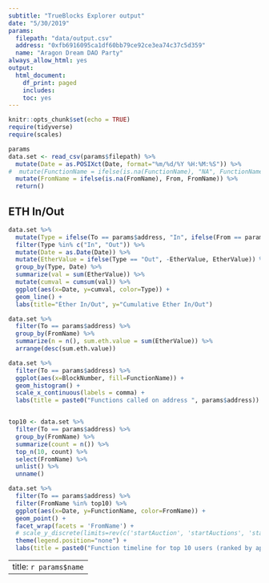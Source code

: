 ```yaml
---
subtitle: "TrueBlocks Explorer output"
date: "5/30/2019"
params:
  filepath: "data/output.csv"
  address: "0xfb6916095ca1df60bb79ce92ce3ea74c37c5d359"
  name: "Aragon Dream DAO Party"
always_allow_html: yes
output:
  html_document:
    df_print: paged
    includes:
    toc: yes
---
```


```r
knitr::opts_chunk$set(echo = TRUE)
require(tidyverse)
require(scales)
```

```r
params
data.set <- read_csv(params$filepath) %>%
  mutate(Date = as.POSIXct(Date, format="%m/%d/%Y %H:%M:%S")) %>%
#  mutate(FunctionName = ifelse(is.na(FunctionName), "NA", FunctionName)) %>%
  mutate(FromName = ifelse(is.na(FromName), From, FromName)) %>%
  return()
```


## ETH In/Out

```r
data.set %>%
  mutate(Type = ifelse(To == params$address, "In", ifelse(From == params$address, "From", "Other"))) %>%
  filter(Type %in% c("In", "Out")) %>%
  mutate(Date = as.Date(Date)) %>%
  mutate(EtherValue = ifelse(Type == "Out", -EtherValue, EtherValue)) %>%
  group_by(Type, Date) %>%
  summarize(val = sum(EtherValue)) %>%
  mutate(cumval = cumsum(val)) %>%
  ggplot(aes(x=Date, y=cumval, color=Type)) +
  geom_line() +
  labs(title="Ether In/Out", y="Cumulative Ether In/Out")

data.set %>%
  filter(To == params$address) %>%
  group_by(FromName) %>%
  summarize(n = n(), sum.eth.value = sum(EtherValue)) %>%
  arrange(desc(sum.eth.value))

data.set %>%
  filter(To == params$address) %>%
  ggplot(aes(x=BlockNumber, fill=FunctionName)) +
  geom_histogram() +
  scale_x_continuous(labels = comma) +
  labs(title = paste0("Functions called on address ", params$address))


top10 <- data.set %>%
  filter(To == params$address) %>%
  group_by(FromName) %>%
  summarize(count = n()) %>%
  top_n(10, count) %>%
  select(FromName) %>%
  unlist() %>%
  unname()
```

```r
data.set %>%
  filter(To == params$address) %>%
  filter(FromName %in% top10) %>%
  ggplot(aes(x=Date, y=FunctionName, color=FromName)) +
  geom_point() +
  facet_wrap(facets = 'FromName') +
  # scale_y_discrete(limits=rev(c('startAuction', 'startAuctions', 'startAuctionsAndBid', 'newBid', 'unsealBid', 'finalizeAuction', 'transfer', 'invalidateName'))) +
  theme(legend.position="none") +
  labs(title = paste0("Function timeline for top 10 users (ranked by appearance count)"))


```

---
title: `r params$name`
---
